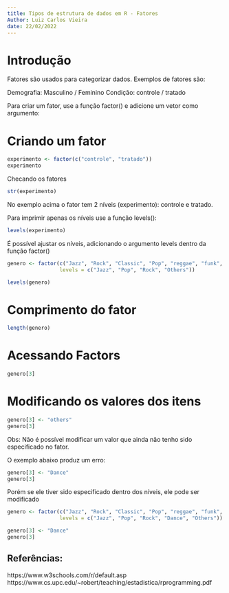 ```yaml
---
title: Tipos de estrutura de dados em R - Fatores
Author: Luiz Carlos Vieira
date: 22/02/2022
---
```


# Introdução

Fatores são usados para categorizar dados. Exemplos de fatores são:

Demografia: Masculino / Feminino
Condição: controle / tratado

Para criar um fator, use a função factor() e adicione um vetor como argumento:
  
# Criando um fator
```r
experimento <- factor(c("controle", "tratado"))
experimento

```

Checando os fatores
```r
str(experimento)

```
No exemplo acima o fator tem 2 níveis (experimento): controle e tratado.


Para imprimir apenas os níveis use a função levels():
```r
levels(experimento)

```
  

É possível ajustar os níveis, adicionando o argumento levels dentro da função factor()
```r
genero <- factor(c("Jazz", "Rock", "Classic", "Pop", "reggae", "funk", "folk"),
                 levels = c("Jazz", "Pop", "Rock", "Others"))

levels(genero)

```
  

# Comprimento do fator
```r
length(genero)

```


# Acessando Factors
```r
genero[3]

```

# Modificando os valores dos itens
```r
genero[3] <- "others"
genero[3]

```


Obs: Não é possível modificar um valor que ainda não tenho sido especificado no fator.

O exemplo abaixo produz um erro:
```r
genero[3] <- "Dance"
genero[3]
```


Porém se ele tiver sido especificado dentro dos níveis, ele pode ser modificado
```r
genero <- factor(c("Jazz", "Rock", "Classic", "Pop", "reggae", "funk", "folk"),
                 levels = c("Jazz", "Pop", "Rock", "Dance", "Others"))

genero[3] <- "Dance"
genero[3]

```



## Referências:

https://www.w3schools.com/r/default.asp
https://www.cs.upc.edu/~robert/teaching/estadistica/rprogramming.pdf

